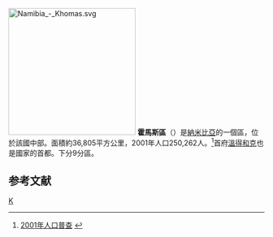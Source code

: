 [[File:Namibia_-__Khomas.svg|250px]]
'''霍馬斯區'''（{{lang-en|Khomas Region}}）是[[納米比亞|納米比亞]]的一個區，位於該國中部。面積約36,805平方公里，2001年人口250,262人。<ref>[http://www.npc.gov.na/census/ 2001年人口普查] {{webarchive|url=https://web.archive.org/web/20081010092508/http://www.npc.gov.na/census/ |date=2008-10-10 }}</ref>首府[[溫得和克|溫得和克]]也是國家的首都。下分9分區。

== 参考文献 ==
{{Reflist}}

{{納米比亞行政區劃}}

[[Category:纳米比亚大区|K]]